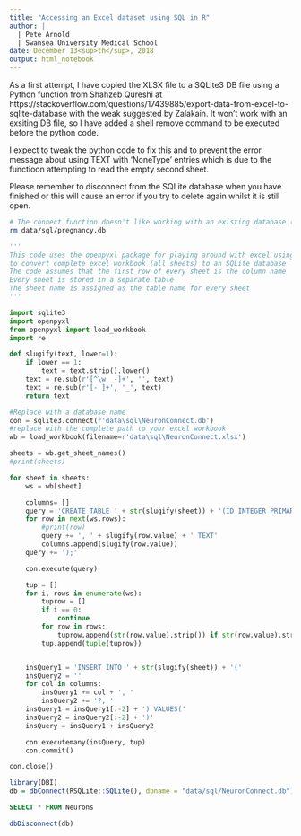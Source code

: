 ---
title: "Accessing an Excel dataset using SQL in R"
author: |
  | Pete Arnold
  | Swansea University Medical School
date: December 13<sup>th</sup>, 2018
output: html_notebook
---

As a first attempt, I have copied the XLSX file to a SQLite3 DB file using a Python function from Shahzeb Qureshi at https://stackoverflow.com/questions/17439885/export-data-from-excel-to-sqlite-database with the weak suggested by Zalakain.
It won't work with an exsiting DB file, so I have added a shell remove command to be executed before the python code.

I expect to tweak the python code to fix this and to prevent the error message about using TEXT with 'NoneType' entries which is due to the functioon attempting to read the empty second sheet.

Please remember to disconnect from the SQLite database when you have finished or this will cause an error if you try to delete again whilst it is still open.

```{sh}
# The connect function doesn't like working with an existing database (sheet already exists).
rm data/sql/pregnancy.db
```
```{python}
'''
This code uses the openpyxl package for playing around with excel using Python code
to convert complete excel workbook (all sheets) to an SQLite database
The code assumes that the first row of every sheet is the column name
Every sheet is stored in a separate table
The sheet name is assigned as the table name for every sheet
'''

import sqlite3
import openpyxl
from openpyxl import load_workbook
import re

def slugify(text, lower=1):
    if lower == 1:
        text = text.strip().lower()
    text = re.sub(r'[^\w _-]+', '', text)
    text = re.sub(r'[- ]+', '_', text)
    return text

#Replace with a database name
con = sqlite3.connect(r'data\sql\NeuronConnect.db')
#replace with the complete path to your excel workbook
wb = load_workbook(filename=r'data\sql\NeuronConnect.xlsx')

sheets = wb.get_sheet_names()
#print(sheets)

for sheet in sheets:
    ws = wb[sheet] 

    columns= []
    query = 'CREATE TABLE ' + str(slugify(sheet)) + '(ID INTEGER PRIMARY KEY AUTOINCREMENT'
    for row in next(ws.rows):
        #print(row)
        query += ', ' + slugify(row.value) + ' TEXT'
        columns.append(slugify(row.value))
    query += ');'

    con.execute(query)

    tup = []
    for i, rows in enumerate(ws):
        tuprow = []
        if i == 0:
            continue
        for row in rows:
            tuprow.append(str(row.value).strip()) if str(row.value).strip() != 'None' else tuprow.append('')
        tup.append(tuple(tuprow))


    insQuery1 = 'INSERT INTO ' + str(slugify(sheet)) + '('
    insQuery2 = ''
    for col in columns:
        insQuery1 += col + ', '
        insQuery2 += '?, '
    insQuery1 = insQuery1[:-2] + ') VALUES('
    insQuery2 = insQuery2[:-2] + ')'
    insQuery = insQuery1 + insQuery2

    con.executemany(insQuery, tup)
    con.commit()

con.close()
```
```{r}
library(DBI)
db = dbConnect(RSQLite::SQLite(), dbname = "data/sql/NeuronConnect.db")
```
```{sql, connection=db}
SELECT * FROM Neurons

```
```{r}
dbDisconnect(db)
```

